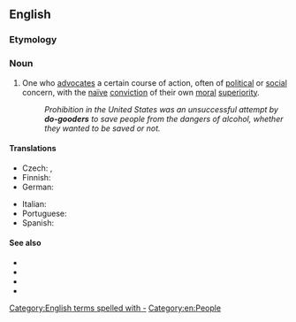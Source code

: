 {{also|dogooder}}
==English==

===Etymology===
{{suffix|en|[[do]] [[good]]|er}}

===Noun===
{{en-noun}}

# {{lb|en|derogatory}} One who [[advocate]]s a certain course of action, often of [[political]] or [[social]] concern, with the [[naïve]] [[conviction]] of their own [[moral]] [[superiority]].
#: ''Prohibition in the United States was an unsuccessful attempt by '''do-gooders''' to save people from the dangers of alcohol, whether they wanted to be saved or not.''

====Translations====
{{trans-top|One who has a conviction of their own moral superiority}}
* Czech: {{t+|cs|sluníčkář|m}}, {{t+|cs|pravdoláskař}}
* Finnish: {{t|fi|maailmanparantaja}}
* German: {{t+|de|Gutmensch|m}}
{{trans-mid}}
* Italian: {{t+|it|buonista|m|f}}
* Portuguese: {{t|pt|cidadão de bem|m}}
* Spanish: {{t|es|buenista|m|f}}
{{trans-bottom}}

====See also====
* {{l|en|bleeding heart}}
* {{l|en|political correctness}}
* {{l|en|social justice warrior}}
* {{l|en|self-righteous}}

[[Category:English terms spelled with -]]
[[Category:en:People]]